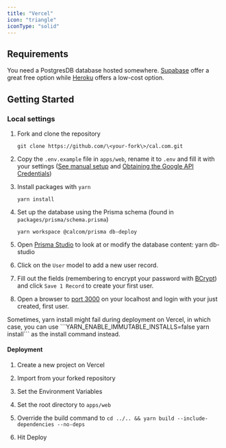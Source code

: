 ```yaml
---
title: "Vercel"
icon: "triangle"
iconType: "solid"
---
```


## Requirements

You need a PostgresDB database hosted somewhere. [Supabase](https://supabase.com/) offer a great free option while [Heroku](https://www.heroku.com/) offers a low-cost option.

## Getting Started

### Local settings

1. Fork and clone the repository
    
    ```
    git clone https://github.com/\<your-fork\>/cal.com.git
    ```

2. Copy the `.env.example` file in `apps/web`, rename it to `.env` and fill it with your settings ([See manual setup](https://github.com/calcom/cal.com#manual-setup) and [Obtaining the Google API Credentials](https://github.com/calcom/cal.com#obtaining-the-google-api-credentials))

3. Install packages with `yarn`
    
    ```
    yarn install
    ```

4. Set up the database using the Prisma schema (found in `packages/prisma/schema.prisma`)
    
    ```
    yarn workspace @calcom/prisma db-deploy
    ```

5. Open [Prisma Studio](https://www.prisma.io/studio) to look at or modify the database content: yarn db-studio

6. Click on the `User` model to add a new user record.

7. Fill out the fields (remembering to encrypt your password with [BCrypt](https://bcrypt-generator.com/)) and click `Save 1 Record` to create your first user.

8. Open a browser to [port 3000](http://localhost:3000/) on your localhost and login with your just created, first user.

<Warning>
Sometimes, yarn install might fail during deployment on Vercel, in which case, you can use ```YARN_ENABLE_IMMUTABLE_INSTALLS=false yarn install``` as the install command instead. 
</Warning>

#### Deployment

1. Create a new project on Vercel

2. Import from your forked repository

3. Set the Environment Variables

4. Set the root directory to `apps/web`

5. Override the build command to `cd ../.. && yarn build --include-dependencies --no-deps`

6. Hit Deploy